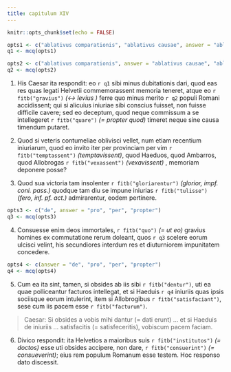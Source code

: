 ```yaml
---
title: capitulum XIV
---
```



```r
knitr::opts_chunk$set(echo = FALSE)
```

```r
opts1 <- c("ablativus comparationis", "ablativus causae", answer = "ablativus mensurae", "ablativus qualitatis")
q1 <- mcq(opts1)

opts2 <- c("ablativus comparationis", answer = "ablativus causae", "ablativus mensurae", "ablativus qualitatis")
q2 <- mcq(opts2)
```

(1) His Caesar ita respondit: eo `r q1`  sibi minus dubitationis dari, quod eas res quas legati Helvetii commemorassent memoria teneret, atque eo `r fitb("gravius")` _(↔︎ levius )_ ferre quo minus merito `r q2` populi Romani accidissent; qui si alicuius iniuriae sibi conscius fuisset, non fuisse difficile cavere; sed eo deceptum, quod neque commissum a se intellegeret `r fitb("quare")` _(= propter quod)_ timeret neque sine causa timendum putaret. 

(2) Quod si veteris contumeliae oblivisci vellet, num etiam recentium iniuriarum, quod eo invito iter per provinciam per vim `r fitb("temptassent")` _(temptavissent)_, quod Haeduos, quod Ambarros, quod Allobrogas `r fitb("vexassent")` _(vexavissent)_ , memoriam deponere posse? 

(3) Quod sua victoria tam insolenter `r fitb("gloriarentur")` _(glorior, impf. coni. pass.)_ quodque tam diu se impune iniurias `r fitb("tulisse")` _(fero, inf. pf. act.)_ admirarentur, eodem pertinere. 

```r
opts3 <- c("de", answer = "pro", "per", "propter")
q3 <- mcq(opts3)
```

(4) Consuesse enim deos immortales, `r fitb("quo")` _(= ut eo)_ gravius homines ex commutatione rerum doleant, quos `r q3` scelere eorum ulcisci velint, his secundiores interdum res et diuturniorem impunitatem concedere. 

```r
opts4 <- c(answer = "de", "pro", "per", "propter")
q4 <- mcq(opts4)
```

(5) Cum ea ita sint, tamen, si obsides ab iis sibi `r fitb("dentur")`, uti ea quae polliceantur facturos intellegat, et si Haeduis `r q4` iniuriis quas ipsis sociisque eorum intulerint, item si Allobrogibus `r fitb("satisfaciant")`, sese cum iis pacem esse `r fitb("facturum")`.

> Caesar: Si obsides a vobis mihi dantur (= dati erunt) ... et si Haeduis de iniuriis ... satisfacitis (= satisfeceritis), vobiscum pacem faciam.

(6) Divico respondit: ita Helvetios a maioribus suis `r fitb("institutos")` _(= doctos)_ esse uti obsides accipere, non dare, `r fitb("consuerint")` _(= consueverint)_; eius rem populum Romanum esse testem. Hoc responso dato discessit. 